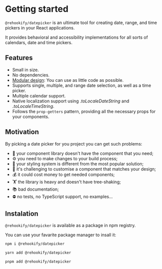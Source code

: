 # Getting started

`@rehookify/datepicker` is an ultimate tool for creating date, range, and time pickers in your React applications.

It provides behavioral and accessibility implementations for all sorts of calendars, date and time pickers.

## Features

- Small in size.
- No dependencies.
- [Modular design](/datepicker/modular-hooks): You can use as little code as possible.
- Supports single, multiple, and range date selection, as well as a time picker.
- Multiple calendar support.
- Native localization support using *.toLocaleDateString* and *.toLocaleTimeString*.
- Follows the `prop-getters` pattern, providing all the necessary props for your components.

## Motivation

By picking a date picker for you project you can get such problems:

- 🙅 your component library doesn't have the component that you need;
- ⚙️ you need to make changes to your build process;
- 💅 your styling system is different from the most popular solution;
- 🦹 it's challenging to customise a component that matches your design;
- 💰 it could cost money to get needed components;
- 🏋️ the library is heavy and doesn't have tree-shaking;
- 📚 bad documentation;
- ⛔️ no tests, no TypeScript support, no examples...

## Instalation

`@rehookify/datepicker` is available as a package in npm registry.

You can use your favarite package manager to insall it:

```bash
npm i @rehookify/datepicker
```

```bash
yarn add @rehookify/datepicker
```

```bash
pnpm add @rehookify/datepicker
```

